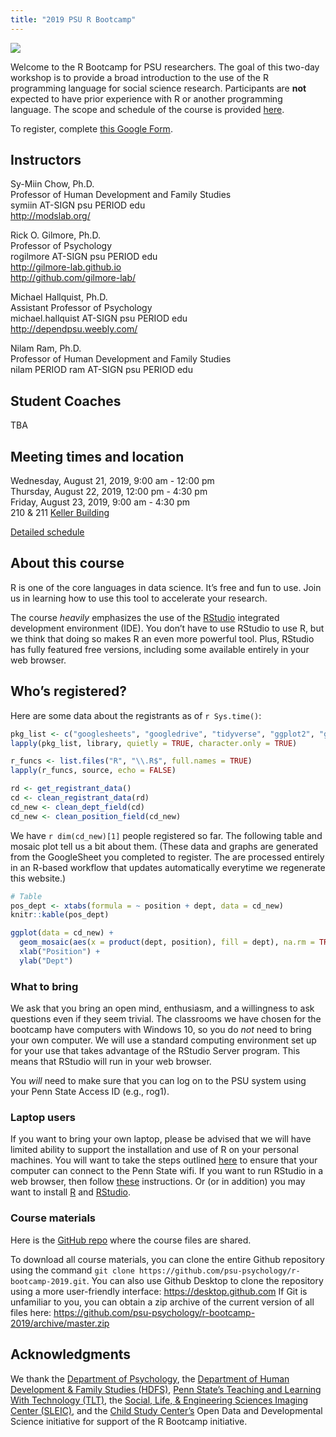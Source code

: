 ```yaml
---
title: "2019 PSU R Bootcamp"
---
```


![](https://www.r-project.org/Rlogo.png)

Welcome to the R Bootcamp for PSU researchers. 
The goal of this two-day workshop is to provide a broad introduction to the use of the R programming language for social science research. 
Participants are **not** expected to have prior experience with R or another programming language. 
The scope and schedule of the course is provided [here](https://psu-psychology.github.io/r-bootcamp-2019/schedule.html).

To register, complete [this Google Form](https://forms.gle/y3DQ64zSxzG1VgdE7).

## Instructors

Sy-Miin Chow, Ph.D.</br>
Professor of Human Development and Family Studies</br>
symiin AT-SIGN psu PERIOD edu</br>
[http://modslab.org/](http://modslab.org/)</br>

Rick O. Gilmore, Ph.D.</br>
Professor of Psychology</br>
rogilmore AT-SIGN psu PERIOD edu</br>
[http://gilmore-lab.github.io](http://gilmore-lab.github.io)</br>
[http://github.com/gilmore-lab/](http://github.com/gilmore-lab/)

Michael Hallquist, Ph.D.</br>
Assistant Professor of Psychology</br>
michael.hallquist AT-SIGN psu PERIOD edu</br>
[http://dependpsu.weebly.com/](http://dependpsu.weebly.com/)</br>

Nilam Ram, Ph.D.</br>
Professor of Human Development and Family Studies</br>
nilam PERIOD ram AT-SIGN psu PERIOD edu</br>

## Student Coaches

TBA

## Meeting times and location

Wednesday, August 21, 2019, 9:00 am - 12:00 pm</br>
Thursday, August 22, 2019, 12:00 pm - 4:30 pm</br>
Friday, August 23, 2019, 9:00 am - 4:30 pm</br>
210 & 211 [Keller Building](http://www.psumap.com/#Keller)</br>

[Detailed schedule](schedule.html)</br>

## About this course

R is one of the core languages in data science. It's free and fun to use. 
Join us in learning how to use this tool to accelerate your research.

The course *heavily* emphasizes the use of the [RStudio](http://rstudio.com) integrated development environment (IDE).
You don't have to use RStudio to use R, but we think that doing so makes R an even more powerful tool.
Plus, RStudio has fully featured free versions, including some available entirely in your web browser.

## Who's registered?

Here are some data about the registrants as of `r Sys.time()`:

```r
pkg_list <- c("googlesheets", "googledrive", "tidyverse", "ggplot2", "ggmosaic")
lapply(pkg_list, library, quietly = TRUE, character.only = TRUE)

r_funcs <- list.files("R", "\\.R$", full.names = TRUE)
lapply(r_funcs, source, echo = FALSE)

rd <- get_registrant_data()
cd <- clean_registrant_data(rd)
cd_new <- clean_dept_field(cd)
cd_new <- clean_position_field(cd_new)
```

We have `r dim(cd_new)[1]` people registered so far.
The following table and mosaic plot tell us a bit about them.
(These data and graphs are generated from the GoogleSheet you completed to register.
The are processed entirely in an R-based workflow that updates automatically everytime we regenerate this website.)

```r
# Table
pos_dept <- xtabs(formula = ~ position + dept, data = cd_new)
knitr::kable(pos_dept)
```

```r
ggplot(data = cd_new) +
  geom_mosaic(aes(x = product(dept, position), fill = dept), na.rm = TRUE) +
  xlab("Position") +
  ylab("Dept")
```

### What to bring

We ask that you bring an open mind, enthusiasm, and a willingness to ask questions even if they seem trivial.
The classrooms we have chosen for the bootcamp have computers with Windows 10, so you do *not* need to bring your own computer.
We will use a standard computing environment set up for your use that takes advantage of the RStudio Server program.
This means that RStudio will run in your web browser.

You *will* need to make sure that you can log on to the PSU system using your Penn State Access ID (e.g., rog1).

### Laptop users

If you want to bring your own laptop, please be advised that we will have limited ability to support the installation and use of R on your personal machines.
You will want to take the steps outlined [here](before-the-bootcamp.html) to ensure that your computer can connect to the Penn State wifi.
If you want to run RStudio in a web browser, then follow [these](rstudio-tlt.html) instructions.
Or (or in addition) you may want to install [R](https://cran.r-project.org) and [RStudio](https://www.rstudio.com/products/rstudio/download/).

### Course materials

Here is the [GitHub repo](https://github.com/psu-psychology/r-bootcamp-2019/) where the course files are shared.

To download all course materials, you can clone the entire Github repository using the command ```git clone https://github.com/psu-psychology/r-bootcamp-2019.git```.
You can also use Github Desktop to clone the repository using a more user-friendly interface: <https://desktop.github.com>
If Git is unfamiliar to you, you can obtain a zip archive of the current version of all files here: <https://github.com/psu-psychology/r-bootcamp-2019/archive/master.zip>

## Acknowledgments

We thank the [Department of Psychology](http://psych.la.psu.edu), the [Department of Human Development & Family Studies (HDFS)](https://hhd.psu.edu/hdfs/), [Penn State's Teaching and Learning With Technology (TLT)](https://tlt.psu.edu/), the [Social, Life, & Engineering Sciences Imaging Center (SLEIC)](http://imaging.psu.edu), and the [Child Study Center's](http://csc.la.psu.edu) Open Data and Developmental Science initiative for support of the R Bootcamp initiative.
